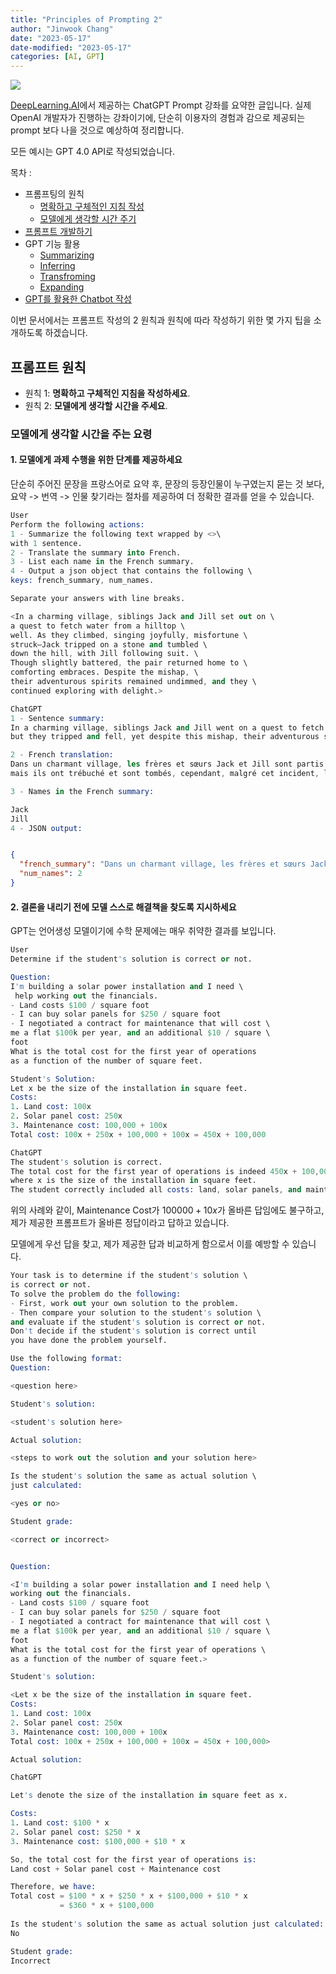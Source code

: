 ```yaml
---
title: "Principles of Prompting 2"
author: "Jinwook Chang"
date: "2023-05-17"
date-modified: "2023-05-17"
categories: [AI, GPT]
---
```


![](../../others/prompt.png)

[DeepLearning.AI](https://www.deeplearning.ai/)에서 제공하는 ChatGPT Prompt 강좌를 요약한 글입니다.
실제 OpenAI 개발자가 진행하는 강좌이기에, 단순히 이용자의 경험과 감으로 제공되는 prompt 보다 나을 것으로 예상하여 정리합니다.

모든 예시는 GPT 4.0 API로 작성되었습니다.

목차 :

* 프롬프팅의 원칙
  + [명확하고 구체적인 지침 작성](gpt-principles-of-prompting-1)
  + [모델에게 생각할 시간 주기](../gpt-principles-of-prompting-2)
* [프롬프트 개발하기](../gpt-iterative-prompt-development)
* GPT 기능 활용
  + [Summarizing](../gpt-summarize/)
  + [Inferring](../gpt-inferring/)
  + [Transfroming](../gpt-transforming/)
  + [Expanding](../gpt-expanding)
* [GPT를 활용한 Chatbot 작성](../gpt-building-chatbot)

이번 문서에서는 프롬프트 작성의 2 원칙과 원칙에 따라 작성하기 위한 몇 가지 팁을 소개하도록 하겠습니다.

## 프롬프트 원칙
- 원칙 1: **명확하고 구체적인 지침을 작성하세요**.
- 원칙 2: **모델에게 생각할 시간을 주세요**.

### 모델에게 생각할 시간을 주는 요령

#### 1. 모델에게 과제 수행을 위한 단계를 제공하세요

단순히 주어진 문장을 프랑스어로 요약 후, 문장의 등장인물이 누구였는지 묻는 것 보다,  
요약 -> 번역 -> 인물 찾기라는 절차를 제공하여 더 정확한 결과를 얻을 수 있습니다.

```s
User
Perform the following actions: 
1 - Summarize the following text wrapped by <>\
with 1 sentence.
2 - Translate the summary into French.
3 - List each name in the French summary.
4 - Output a json object that contains the following \
keys: french_summary, num_names.

Separate your answers with line breaks.

<In a charming village, siblings Jack and Jill set out on \ 
a quest to fetch water from a hilltop \ 
well. As they climbed, singing joyfully, misfortune \ 
struck—Jack tripped on a stone and tumbled \ 
down the hill, with Jill following suit. \ 
Though slightly battered, the pair returned home to \ 
comforting embraces. Despite the mishap, \ 
their adventurous spirits remained undimmed, and they \ 
continued exploring with delight.>
```

```s
ChatGPT
1 - Sentence summary:
In a charming village, siblings Jack and Jill went on a quest to fetch water from a hilltop well,
but they tripped and fell, yet despite this mishap, their adventurous spirits remained undeterred.

2 - French translation:
Dans un charmant village, les frères et sœurs Jack et Jill sont partis en quête pour chercher de l'eau à un puits en haut d'une colline, 
mais ils ont trébuché et sont tombés, cependant, malgré cet incident, leur esprit aventureux est resté indéfectible.

3 - Names in the French summary:

Jack
Jill
4 - JSON output:

```

```json

{
  "french_summary": "Dans un charmant village, les frères et sœurs Jack et Jill sont partis en quête pour chercher de l'eau à un puits en haut d'une colline, mais ils ont trébuché et sont tombés, cependant, malgré cet incident, leur esprit aventureux est resté indéfectible.",
  "num_names": 2
}
```

#### 2. 결론을 내리기 전에 모델 스스로 해결책을 찾도록 지시하세요

GPT는 언어생성 모델이기에 수학 문제에는 매우 취약한 결과를 보입니다.

```s
User
Determine if the student's solution is correct or not.

Question:
I'm building a solar power installation and I need \
 help working out the financials. 
- Land costs $100 / square foot
- I can buy solar panels for $250 / square foot
- I negotiated a contract for maintenance that will cost \ 
me a flat $100k per year, and an additional $10 / square \
foot
What is the total cost for the first year of operations 
as a function of the number of square feet.

Student's Solution:
Let x be the size of the installation in square feet.
Costs:
1. Land cost: 100x
2. Solar panel cost: 250x
3. Maintenance cost: 100,000 + 100x
Total cost: 100x + 250x + 100,000 + 100x = 450x + 100,000
```

```s
ChatGPT
The student's solution is correct.
The total cost for the first year of operations is indeed 450x + 100,000,
where x is the size of the installation in square feet.
The student correctly included all costs: land, solar panels, and maintenance.
```

위의 사례와 같이, Maintenance Cost가 $100000 + 10x$가 올바른 답임에도 불구하고,  
제가 제공한 프롬프트가 올바른 정답이라고 답하고 있습니다.  

모델에게 우선 답을 찾고, 제가 제공한 답과 비교하게 함으로서 이를 예방할 수 있습니다.

```s
Your task is to determine if the student's solution \
is correct or not.
To solve the problem do the following:
- First, work out your own solution to the problem. 
- Then compare your solution to the student's solution \ 
and evaluate if the student's solution is correct or not. 
Don't decide if the student's solution is correct until 
you have done the problem yourself.

Use the following format:
Question:

<question here>

Student's solution:

<student's solution here>

Actual solution:

<steps to work out the solution and your solution here>

Is the student's solution the same as actual solution \
just calculated:

<yes or no>

Student grade:

<correct or incorrect>


Question:

<I'm building a solar power installation and I need help \
working out the financials. 
- Land costs $100 / square foot
- I can buy solar panels for $250 / square foot
- I negotiated a contract for maintenance that will cost \
me a flat $100k per year, and an additional $10 / square \
foot
What is the total cost for the first year of operations \
as a function of the number of square feet.>

Student's solution:

<Let x be the size of the installation in square feet.
Costs:
1. Land cost: 100x
2. Solar panel cost: 250x
3. Maintenance cost: 100,000 + 100x
Total cost: 100x + 250x + 100,000 + 100x = 450x + 100,000>

Actual solution:
```

```s
ChatGPT

Let's denote the size of the installation in square feet as x.

Costs:
1. Land cost: $100 * x
2. Solar panel cost: $250 * x
3. Maintenance cost: $100,000 + $10 * x

So, the total cost for the first year of operations is:
Land cost + Solar panel cost + Maintenance cost

Therefore, we have:
Total cost = $100 * x + $250 * x + $100,000 + $10 * x
           = $360 * x + $100,000
           
Is the student's solution the same as actual solution just calculated:
No

Student grade:
Incorrect
```


